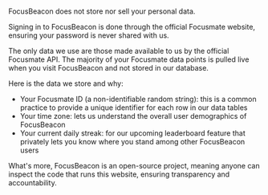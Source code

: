 <br />

FocusBeacon does not store nor sell your personal data.

Signing in to FocusBeacon is done through the official Focusmate website, ensuring your password is never shared with us.

The only data we use are those made available to us by the official Focusmate API. The majority of your Focusmate data points is pulled live when you visit FocusBeacon and not stored in our database.

Here is the data we store and why:

- Your Focusmate ID (a non-identifiable random string): this is a common practice to provide a unique identifier for each row in our data tables
- Your time zone: lets us understand the overall user demographics of FocusBeacon
- Your current daily streak: for our upcoming leaderboard feature that privately lets you know where you stand among other FocusBeacon users

What's more, FocusBeacon is an open-source project, meaning anyone can inspect the code that runs this website, ensuring transparency and accountability.

